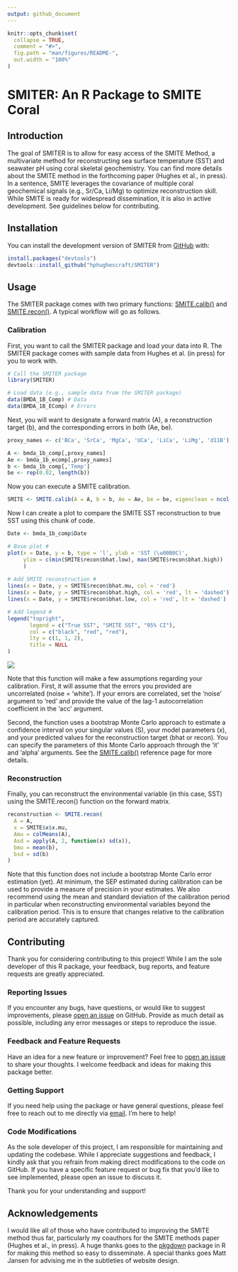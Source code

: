 ---
output: github_document
---

<!-- README.md is generated from README.Rmd. Please edit that file -->

```{r, include = FALSE}
knitr::opts_chunk$set(
  collapse = TRUE,
  comment = "#>",
  fig.path = "man/figures/README-",
  out.width = "100%"
)
```

# SMITER: An R Package to SMITE Coral

<!-- badges: start -->

<!-- badges: end -->

## Introduction

The goal of SMITER is to allow for easy access of the SMITE Method, a multivariate method for reconstructing sea surface temperature (SST) and seawater pH using coral skeletal geochemistry. You can find more details about the SMITE method in the forthcoming paper (Hughes et al., in press). In a sentence, SMITE leverages the covariance of multiple coral geochemical signals (e.g., Sr/Ca, Li/Mg) to optimize reconstruction skill. While SMITE is ready for widespread dissemination, it is also in active development. See guidelines below for contributing.

## Installation

You can install the development version of SMITER from [GitHub](https://github.com/) with:

``` r
install.packages("devtools")
devtools::install_github("hphughescraft/SMITER")
```

## Usage

The SMITER package comes with two primary functions: [SMITE.calib()](https://hphughescraft.github.io/SMITER/reference/SMITE.calib.html) and [SMITE.recon()](https://hphughescraft.github.io/SMITER/reference/SMITE.recon.html). A typical workflow will go as follows.

### Calibration 

First, you want to call the SMITER package and load your data into R. The SMITER package comes with sample data from Hughes et al. (in press) for you to work with.

``` r
# Call the SMITER package
library(SMITER) 

# Load data (e.g., sample data from the SMITER package)
data(BMDA_1B_Comp) # Data
data(BMDA_1B_EComp) # Errors
```

Next, you will want to designate a forward matrix (A), a reconstruction target (b), and the corresponding errors in both (Ae, be).

``` r
proxy_names <- c('BCa', 'SrCa', 'MgCa', 'UCa', 'LiCa', 'LiMg', 'd11B')

A <- bmda_1b_comp[,proxy_names]
Ae <- bmda_1b_ecomp[,proxy_names]
b <- bmda_1b_comp[,'Temp']
be <- rep(0.02, length(b))
```

Now you can execute a SMITE calibration.

``` r
SMITE <- SMITE.calib(A = A, b = b, Ae = Ae, be = be, eigenclean = ncol(A))
```

Now I can create a plot to compare the SMITE SST reconstruction to true SST using this chunk of code. 

```r
Date <- bmda_1b_comp$Date

# Base plot #
plot(x = Date, y = b, type = 'l', ylab = 'SST (\u00B0C)', 
     ylim = c(min(SMITE$recon$bhat.low), max(SMITE$recon$bhat.high))
     )
     
# Add SMITE reconstruction # 
lines(x = Date, y = SMITE$recon$bhat.mu, col = 'red')
lines(x = Date, y = SMITE$recon$bhat.high, col = 'red', lt = 'dashed')
lines(x = Date, y = SMITE$recon$bhat.low, col = 'red', lt = 'dashed')

# Add legend #
legend("topright", 
       legend = c("True SST", "SMITE SST", "95% CI"), 
       col = c("black", "red", "red"),
       lty = c(1, 1, 2),
       title = NULL
)
```

![](man/figures/README-SMITE_SampleRecon.png)

Note that this function will make a few assumptions regarding your calibration. First, it will assume that the errors you provided are uncorrelated (noise = 'white'). If your errors are correlated, set the 'noise' argument to 'red' and provide the value of the lag-1 autocorrelation coefficient in the 'acc' argument.

Second, the function uses a bootstrap Monte Carlo approach to estimate a confidence interval on your singular values (S), your model parameters (x), and your predicted values for the reconstruction target (bhat or recon). You can specify the parameters of this Monte Carlo approach through the 'it' and 'alpha' arguments. See the [SMITE.calib()](https://hphughescraft.github.io/SMITER/reference/SMITE.calib.html) reference page for more details.

### Reconstruction
Finally, you can reconstruct the environmental variable (in this case, SST) using the SMITE.recon() function on the forward matrix.

``` r
reconstruction <- SMITE.recon(
  A = A,
  x = SMITE$x$x.mu,
  Amu = colMeans(A),
  Asd = apply(A, 2, function(x) sd(x)),
  bmu = mean(b),
  bsd = sd(b)
)
```

Note that this function does not include a bootstrap Monte Carlo error estimation (yet). At minimum, the SEP estimated during calibration can be used to provide a measure of precision in your estimates. We also recommend using the mean and standard deviation of the calibration period in particular when reconstructing environmental variables beyond the calibration period. This is to ensure that changes relative to the calibration period are accurately captured.

## Contributing

Thank you for considering contributing to this project! While I am the sole developer of this R package, your feedback, bug reports, and feature requests are greatly appreciated.

### Reporting Issues

If you encounter any bugs, have questions, or would like to suggest improvements, please [open an issue](https://github.com/hphughescraft/your-package-name/issues) on GitHub. Provide as much detail as possible, including any error messages or steps to reproduce the issue.

### Feedback and Feature Requests

Have an idea for a new feature or improvement? Feel free to [open an issue](https://github.com/hphughescraft/your-package-name/issues) to share your thoughts. I welcome feedback and ideas for making this package better.

### Getting Support

If you need help using the package or have general questions, please feel free to reach out to me directly via [email](mailto:your@email.com). I'm here to help!

### Code Modifications

As the sole developer of this project, I am responsible for maintaining and updating the codebase. While I appreciate suggestions and feedback, I kindly ask that you refrain from making direct modifications to the code on GitHub. If you have a specific feature request or bug fix that you'd like to see implemented, please open an issue to discuss it.

Thank you for your understanding and support!

## Acknowledgements

I would like all of those who have contributed to improving the SMITE method thus far, particularly my coauthors for the SMITE methods paper (Hughes et al., in press). A huge thanks goes to the [pkgdown](https://pkgdown.r-lib.org/) package in R for making this method so easy to disseminate. A special thanks goes Matt Jansen for advising me in the subtleties of website design.
